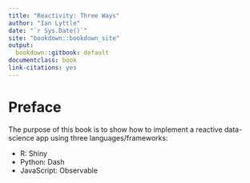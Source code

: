 ```yaml
---
title: "Reactivity: Three Ways"
author: "Ian Lyttle"
date: "`r Sys.Date()`"
site: "bookdown::bookdown_site"
output:
  bookdown::gitbook: default
documentclass: book
link-citations: yes
---
```


# Preface {.unnumbered}

The purpose of this book is to show how to implement a reactive data-science app using three languages/frameworks:

-   R: Shiny
-   Python: Dash
-   JavaScript: Observable

